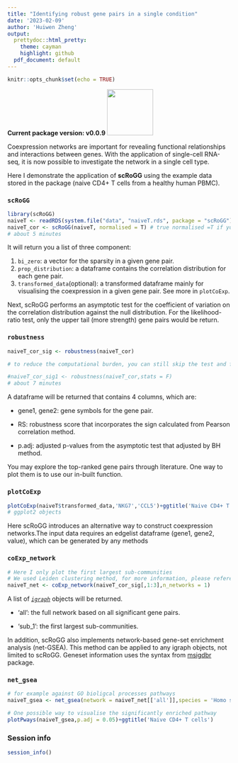 ```yaml
---
title: "Identifying robust gene pairs in a single condition"
date: '2023-02-09'
author: 'Huiwen Zheng'
output:
  prettydoc::html_pretty:
    theme: cayman
    highlight: github
  pdf_document: default  
---
```


```r
knitr::opts_chunk$set(echo = TRUE)
```

**Current package version: v0.0.9** ![](images/Logo.png){width="104"}

Coexpression networks are important for revealing functional relationships and interactions between genes. With the application of single-cell RNA-seq, it is now possible to investigate the network in a single cell type.

Here I demonstrate the application of **scRoGG** using the example data stored in the package (naive CD4+ T cells from a healthy human PBMC).

### `scRoGG`

```r
library(scRoGG)
naiveT <- readRDS(system.file("data", "naiveT.rds", package = "scRoGG")) # 711 cells with 13714 genes
naiveT_cor <- scRoGG(naiveT, normalised = T) # true normalised =T if your input data is unnormalised.
# about 5 minutes
```

It will return you a list of three component:

1.  `bi_zero`: a vector for the sparsity in a given gene pair.
2.  `prop_distribution`: a dataframe contains the correlation distribution for each gene pair.
3.  `transformed_data`(optional): a transformed dataframe mainly for visualising the coexpression in a given gene pair. See more in `plotCoExp`.

Next, scRoGG performs an asymptotic test for the coefficient of variation on the correlation distribution against the null distribution. For the likelihood-ratio test, only the upper tail (more strength) gene pairs would be return.

### `robustness`

```r
naiveT_cor_sig <- robustness(naiveT_cor)

# to reduce the computational burden, you can still skip the test and focus on the top 0.1% quantile gene pairs (by set stats=F).

#naiveT_cor_sig1 <- robustness(naiveT_cor,stats = F)
# about 7 minutes
```

A dataframe will be returned that contains 4 columns, which are:

-   gene1, gene2: gene symbols for the gene pair.

-   RS: robustness score that incorporates the sign calculated from Pearson correlation method.

-   p.adj: adjusted p-values from the asymptotic test that adjusted by BH method.

You may explore the top-ranked gene pairs through literature. One way to plot them is to use our in-built function.

### `plotCoExp`

```r
plotCoExp(naiveT$transformed_data,'NKG7','CCL5')+ggtitle('Naive CD4+ T')
# ggplot2 objects 
```

Here scRoGG introduces an alternative way to construct coexpression networks.The input data requires an edgelist dataframe (gene1, gene2, value), which can be generated by any methods

### `coExp_network`

```r
# Here I only plot the first largest sub-communities
# We used Leiden clustering method, for more information, please refere to our manuscript.
naiveT_net <- coExp_network(naiveT_cor_sig[,1:3],n_networks = 1)

```

A list of [*`igraph`*](https://igraph.org/) objects will be returned.

-   'all': the full network based on all significant gene pairs.

-   'sub_1': the first largest sub-communities.

In addition, scRoGG also implements network-based gene-set enrichment analysis (net-GSEA). This method can be applied to any igraph objects, not limited to scRoGG. Geneset information uses the syntax from [msigdbr](https://cran.r-project.org/web/packages/msigdbr/vignettes/msigdbr-intro.html) package.

### `net_gsea`

```r
# for example against GO bioligcal processes pathways
naiveT_gsea <- net_gsea(network = naiveT_net[['all']],species = 'Homo sapiens', category = 'C5',subcategory = 'GO:BP',minSize = 20)

# One possible way to visualise the significantly enriched pathway 
plotPways(naiveT_gsea,p.adj = 0.05)+ggtitle('Naive CD4+ T cells')

```

### Session info

```r
session_info()
```
